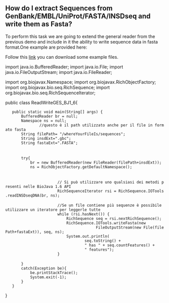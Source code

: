 == How do I extract Sequences from GenBank/EMBL/UniProt/FASTA/INSDseq and write them as Fasta? ==

To perform this task we are going to extend the general reader from the previous demo and include in it the ability to write sequence data in fasta format.One example are provided here:

Follow this [http://www.ncbi.nlm.nih.gov/nuccore/146274?report=genbank link] you can download some example files.

<java>
import java.io.BufferedReader;
import java.io.File;
import java.io.FileOutputStream;
import java.io.FileReader;
 
import org.biojavax.Namespace;
import org.biojavax.RichObjectFactory;
import org.biojavax.bio.seq.RichSequence;
import org.biojavax.bio.seq.RichSequenceIterator;
 
 
 
public class ReadWriteGES_BJ1_6{
 
	public static void main(String[] args) {
		BufferedReader br = null;
		Namespace ns = null;
                //questo è il path utilizzato anche per il file in formato fasta
		String filePath= "/whereYourFileIs/sequences";
		String insdExt=".gbc";
		String fastaExt=".FASTA";
 
 
		try{
			br = new BufferedReader(new FileReader(filePath+insdExt));
			ns = RichObjectFactory.getDefaultNamespace();
 
 
                        // Si può utilizzare uno qualsiasi dei metodi presenti nelle BioJava 1.6 API 		
                        RichSequenceIterator rsi = RichSequence.IOTools.readINSDseqDNA(br, ns);
 
                        //Se un file contiene più sequenze è possibile utilizzare un iteratore per leggerle tutte
                        while (rsi.hasNext()) {
                        	RichSequence seq = rsi.nextRichSequence();
                        	RichSequence.IOTools.writeFasta(new 
                                         FileOutputStream(new File(filePath+fastaExt)), seq, ns);
                            System.out.println(
                                    seq.toString() +
                                    " has " + seq.countFeatures() + 
                                    " features");
                		}
 
		}
		catch(Exception be){
			be.printStackTrace();
			System.exit(-1);
		}
	}
}
</java>